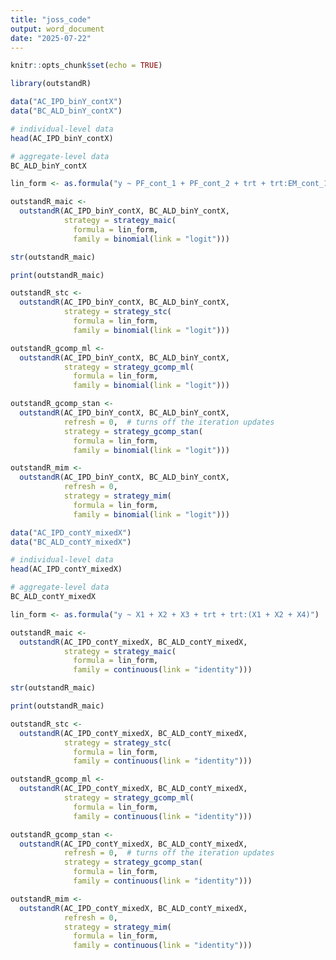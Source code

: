 ```yaml
---
title: "joss_code"
output: word_document
date: "2025-07-22"
---
```


```r
knitr::opts_chunk$set(echo = TRUE)
```

```r
library(outstandR)

data("AC_IPD_binY_contX")
data("BC_ALD_binY_contX")

# individual-level data
head(AC_IPD_binY_contX)

# aggregate-level data
BC_ALD_binY_contX

lin_form <- as.formula("y ~ PF_cont_1 + PF_cont_2 + trt + trt:EM_cont_1 + trt:EM_cont_2")

outstandR_maic <-
  outstandR(AC_IPD_binY_contX, BC_ALD_binY_contX,
            strategy = strategy_maic(
              formula = lin_form,
              family = binomial(link = "logit")))

str(outstandR_maic)

print(outstandR_maic)

outstandR_stc <-
  outstandR(AC_IPD_binY_contX, BC_ALD_binY_contX,
            strategy = strategy_stc(
              formula = lin_form,
              family = binomial(link = "logit")))

outstandR_gcomp_ml <-
  outstandR(AC_IPD_binY_contX, BC_ALD_binY_contX,
            strategy = strategy_gcomp_ml(
              formula = lin_form,
              family = binomial(link = "logit")))

outstandR_gcomp_stan <-
  outstandR(AC_IPD_binY_contX, BC_ALD_binY_contX,
            refresh = 0,  # turns off the iteration updates
            strategy = strategy_gcomp_stan(
              formula = lin_form,
              family = binomial(link = "logit")))

outstandR_mim <-
  outstandR(AC_IPD_binY_contX, BC_ALD_binY_contX,
            refresh = 0,
            strategy = strategy_mim(
              formula = lin_form,
              family = binomial(link = "logit")))
```

```r
data("AC_IPD_contY_mixedX")
data("BC_ALD_contY_mixedX")

# individual-level data
head(AC_IPD_contY_mixedX)

# aggregate-level data
BC_ALD_contY_mixedX

lin_form <- as.formula("y ~ X1 + X2 + X3 + trt + trt:(X1 + X2 + X4)")

outstandR_maic <-
  outstandR(AC_IPD_contY_mixedX, BC_ALD_contY_mixedX,
            strategy = strategy_maic(
              formula = lin_form,
              family = continuous(link = "identity")))

str(outstandR_maic)

print(outstandR_maic)

outstandR_stc <-
  outstandR(AC_IPD_contY_mixedX, BC_ALD_contY_mixedX,
            strategy = strategy_stc(
              formula = lin_form,
              family = continuous(link = "identity")))

outstandR_gcomp_ml <-
  outstandR(AC_IPD_contY_mixedX, BC_ALD_contY_mixedX,
            strategy = strategy_gcomp_ml(
              formula = lin_form,
              family = continuous(link = "identity")))

outstandR_gcomp_stan <-
  outstandR(AC_IPD_contY_mixedX, BC_ALD_contY_mixedX,
            refresh = 0,  # turns off the iteration updates
            strategy = strategy_gcomp_stan(
              formula = lin_form,
              family = continuous(link = "identity")))

outstandR_mim <-
  outstandR(AC_IPD_contY_mixedX, BC_ALD_contY_mixedX,
            refresh = 0,
            strategy = strategy_mim(
              formula = lin_form,
              family = continuous(link = "identity")))
```
